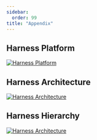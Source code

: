 ```yaml
---
sidebar:
  order: 99
title: "Appendix"
---
```


## Harness Platform

[![Harness Platform](/images/fourpillars.png)](/images/fourpillars.png)

## Harness Architecture

[![Harness Architecture](/images/harnessarch.png)](/images/harnessarch.png)

## Harness Hierarchy

[![Harness Architecture](/images/harnesshierarchy.png)](/images/harnesshierarchy.png)
